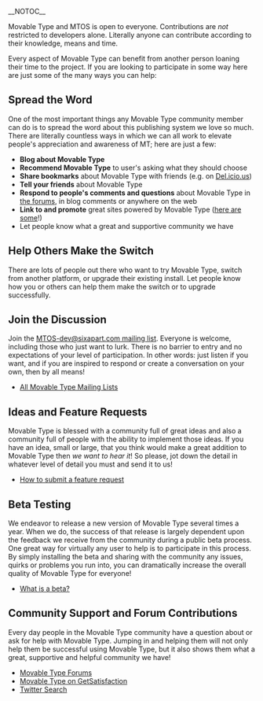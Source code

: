 __NOTOC__

Movable Type and MTOS is open to everyone. Contributions are ''not'' restricted to developers alone. Literally anyone can contribute according to their knowledge, means and time.

Every aspect of Movable Type can benefit from another person loaning their time to the project. If you are looking to participate in some way here are just some of the many ways you can help:

== Spread the Word ==

One of the most important things any Movable Type community member can do is to spread the word about this publishing system we love so much. There are literally countless ways in which we can all work to elevate people's appreciation and awareness of MT; here are just a few: 

* '''Blog about Movable Type'''
* '''Recommend Movable Type''' to user's asking what they should choose
* '''Share bookmarks''' about Movable Type with friends (e.g. on [http://delicious.com/tag/movabletype Del.icio.us])
* '''Tell your friends''' about Movable Type
* '''Respond to people's comments and questions''' about Movable Type in [http://forums.movabletype.org/ the forums], in blog comments or anywhere on the web
* '''Link to and promote''' great sites powered by Movable Type ([http://www.movabletype.com/showcase/ here are some]!)
* Let people know what a great and supportive community we have

== Help Others Make the Switch ==

There are lots of people out there who want to try Movable Type, switch from another platform, or upgrade their existing install. Let people know how you or others can help them make the switch or to upgrade successfully.

== Join the Discussion ==

Join the [http://www.sixapart.com/mailman/listinfo/mtos-dev MTOS-dev@sixapart.com mailing list]. Everyone is welcome, including those who just want to lurk. There is no barrier to entry and no expectations of your level of participation. In other words: just listen if you want, and if you are inspired to respond or create a conversation on your own, then by all means!

* [http://www.movabletype.org/opensource/mailing-lists.html All Movable Type Mailing Lists]

== Ideas and Feature Requests ==

Movable Type is blessed with a community full of great ideas and also a community full of people with the ability to implement those ideas. If you have an idea, small or large, that you think would make a great addition to Movable Type then ''we want to hear it''! So please, jot down the detail in whatever level of detail you must and send it to us! 

* [[How to submit a feature request]]

== Beta Testing ==

We endeavor to release a new version of Movable Type several times a year. When we do, the success of that release is largely dependent upon the feedback we receive from the community during a public beta process. One great way for virtually any user to help is to participate in this process. By simply installing the beta and sharing with the community any issues, quirks or problems you run into, you can dramatically increase the overall quality of Movable Type for everyone!

* [http://en.wikipedia.org/wiki/Software_release_life_cycle#Beta What is a beta?]

== Community Support and Forum Contributions ==

Every day people in the Movable Type community have a question about or ask for help with Movable Type. Jumping in and helping them will not only help them be successful using Movable Type, but it also shows them what a great, supportive and helpful community we have!

* [http://forums.movabletype.org/ Movable Type Forums]
* [http://getsatisfaction.com/sixapart/products/sixapart_movable_type Movable Type on GetSatisfaction]
* [http://search.twitter.com/search?q=movabletype+%22movable+type%22 Twitter Search]
